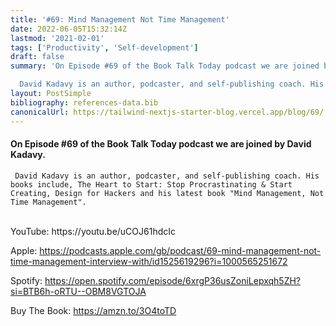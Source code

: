 ```yaml
---
title: '#69: Mind Management Not Time Management'
date: 2022-06-05T15:32:14Z
lastmod: '2021-02-01'
tags: ['Productivity', 'Self-development']
draft: false
summary: 'On Episode #69 of the Book Talk Today podcast we are joined by David Kadavy.

  David Kadavy is an author, podcaster, and self-publishing coach. His books include, The Heart to Start: Stop Procrastinating & Start Creating, Design for Hackers and his latest book "Mind Management, Not Time Management".'
layout: PostSimple
bibliography: references-data.bib
canonicalUrl: https://tailwind-nextjs-starter-blog.vercel.app/blog/69/
---
```


#### On Episode #69 of the Book Talk Today podcast we are joined by David Kadavy.

     David Kadavy is an author, podcaster, and self-publishing coach. His books include, The Heart to Start: Stop Procrastinating & Start Creating, Design for Hackers and his latest book "Mind Management, Not Time Management".

<br />
YouTube: https://youtu.be/uCOJ61hdcIc

Apple: https://podcasts.apple.com/gb/podcast/69-mind-management-not-time-management-interview-with/id1525619296?i=1000565251672

Spotify: https://open.spotify.com/episode/6xrgP36usZoniLepxqh5ZH?si=BTB6h-oRTU--OBM8VGTOJA

Buy The Book: https://amzn.to/3O4toTD
